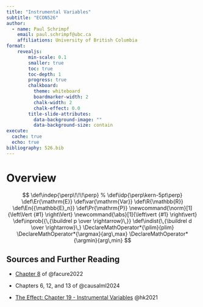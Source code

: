 ```yaml
---
title: "Instrumental Variables"
subtitle: "ECON526"
author:
  - name: Paul Schrimpf
    email: paul.schrimpf@ubc.ca
    affiliations: University of British Columbia
format:
    revealjs:
        min-scale: 0.1
        smaller: true
        toc: true
        toc-depth: 1
        progress: true
        chalkboard:
          theme: whiteboard
          boardmarker-width: 2
          chalk-width: 2
          chalk-effect: 0.0
        title-slide-attributes:
          data-background-image: ""
          data-background-size: contain
execute:
  cache: true
  echo: true
bibliography: 526.bib
---
```


# Overview

$$
\def\indep{\perp\!\!\!\perp} % \def\idp{\perp\kern-5pt\perp}
\def\Er{\mathrm{E}}
\def\var{\mathrm{Var}}
\def\R{\mathbb{R}}
\def\En{{\mathbb{E}_n}}
\def\Pr{\mathrm{P}}
\newcommand{\norm}[1]{\left\Vert {#1} \right\Vert}
\newcommand{\abs}[1]{\left\vert {#1} \right\vert}
\def\inprob{{\,{\buildrel p \over \rightarrow}\,}}
\def\indist{\,{\buildrel d \over \rightarrow}\,}
\DeclareMathOperator*{\plim}{plim}
\DeclareMathOperator*{\argmax}{arg\,max}
\DeclareMathOperator*{\argmin}{arg\,min}
$$



## Sources and Further Reading

- [Chapter 8](https://matheusfacure.github.io/python-causality-handbook/08-Instrumental-Variables.html) of @facure2022

- Chapters 6, 12, and 13 of @causalml2024

- [The Effect: Chapter 19 - Instrumental Variables](https://www.theeffectbook.net/ch-InstrumentalVariables.html) @hk2021
